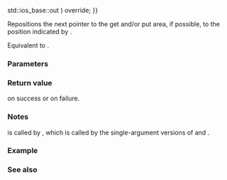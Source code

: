 {{cpp/io/basic_spanbuf/title|seekpos}}
{{cpp/io/basic_spanbuf/navbar}}
{{ddcl | since=c++23 | 1=
protected:
pos_type seekpos( pos_type sp, std::ios_base::openmode which =
                      std::ios_base::in {{!}} std::ios_base::out ) override;
}}

Repositions the next pointer to the get and/or put area, if possible, to the position indicated by {{tt|sp}}.

Equivalent to {{c|return seekoff(off_type(sp), std::ios_base::beg, which);}}.

===Parameters===
{{par begin}}
{{par | sp | stream position, such as one obtained by {{lc|seekoff()}} or {{tt|seekpos()}}}}
{{par | which | defines whether the input sequences, the output sequence, or both are affected. It can be one or a combination of the following constants:
{{cpp/io/ios_base/openmode streambuf consts}} }}
{{par end}}

===Return value===
{{tt|sp}} on success or {{c|pos_type(off_type(-1))}} on failure.

===Notes===
{{tt|seekpos()}} is called by {{lc|std::basic_streambuf::pubseekpos()}}, which is called by the single-argument versions of {{lc|std::basic_istream::seekg()}} and {{lc|std::basic_ostream::seekp()}}.

===Example===
{{example}}

===See also===
{{dsc begin}}
{{dsc inc | cpp/io/basic_streambuf/dsc pubseekpos}}
{{dsc inc | cpp/io/basic_stringbuf/dsc seekpos}}
{{dsc inc | cpp/io/strstreambuf/dsc seekpos}}
{{dsc end}}

{{langlinks|de|es|fr|it|ja|pt|ru|zh}}
